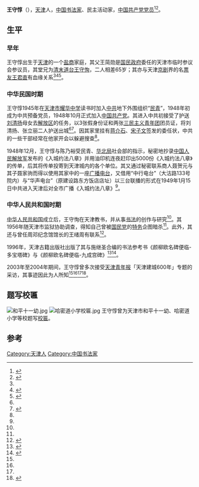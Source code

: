 {{Infobox_Person
|name=王守惇
|image_name=
|box_width=
|occupation=[[书法家|书法家]]、社会活动家
|period=
|sex=男
|birth_date= {{birth year and age|1929}}
|birth_place={{ROC-1928}}[[天津市|天津特別市]]
|death_date= 
|death_place= 
|nationality={{PRC}}
|residence=
|language=[[中文|中文]]
|height=
|weight=
|party={{CPC}}
|religion=
|spouse=
|relatives=
|education=
|past=
|work=《颜柳欧名碑便临-多宝塔碑》、《颜柳欧名碑便临-九成宫碑》
|awards=
}}
'''王守惇'''（{{bd|1929年||？||catIdx=W王}}），[[天津|天津]]人，[[中国|中国]][[书法家|书法家]]、民主活动家，[[中国共产党党员|中国共产党党员]]<ref name=A>{{Citeweb|title=民主人士秘赴华北解放区|url=https://m.sohu.com/a/330546239_120025204|work=搜狐网|date=2019-07-31|accessdate=2020-07-31}}</ref><ref name=B>{{Citeweb|title=解放3小时，我播出了入城布告|url=http://news.sina.com.cn/c/2004-01-15/00062633305.shtml?from=wap|author=天津青年报|work=新浪新闻|date=2004-01-15|accessdate=2020-07-31}}</ref>。

== 生平 ==
=== 早年 ===
王守惇出生于[[天津|天津]]的一个[[商人|盐商]]家庭，其父王简勋是[[国民政府|国民政府]]委任的天津市临时参议会参议员，其堂兄为[[清末|清末]][[道台|道台]][[王守恂|王守恂]]，二人相差65岁；其亦与天津[[京剧|京剧]]界的名[[票友|票友]][[王君直|王君直]]有血缘关系<ref name=B/><ref name=C>{{Citeweb|title=王守惇历险记--“委任状”帮了大忙|url=http://news.sina.com.cn/c/2004-01-15/00092633306.shtml?from=wap|author=天津青年报|work=新浪新闻|date=2004-01-15|accessdate=2020-07-31}}</ref><ref name=D>{{Citeweb|title=清朝道台是我哥|url=http://news.sina.com.cn/c/2003-08-12/01121522816.shtml?from=wap|author=天津青年报|work=新浪新闻|date=2003-08-12|accessdate=2020-07-31}}</ref>。

=== 中华民国时期 ===
王守惇1945年在[[天津市耀华中学|天津市耀华中学]]读书时加入[[中共|中共]]地下外围组织“[[民青|民青]]”，1948年初成为中共预备党员，1948年10月正式加入[[中国共产党|中国共产党]]。其进入中共初接受了护送[[刘清扬|刘清扬]]母女去[[解放区|解放区]]的任务，以3张假身份证和两张[[三民主义青年团|三民主义青年团]]团员证，将刘清扬、张立丽二人护送出城<ref name=A/><ref>{{Citeweb|title=红色档案———地下党在天津之六|url=http://news.sina.com.cn/c/2004-07-09/12393656985.shtml?from=wap|author=城市快报|work=新浪新闻|date=2004-07-09|accessdate=2020-07-31}}</ref>。因其家里挂有[[蒋介石|蒋介石]]、[[宋子文|宋子文]]签发的委任状，中共的一些干部经常在他家开会以躲避搜查<ref name=C/>。

1948年12月，王守惇与陈乃裕受民青、[[华北局|华北局]]社会部的指示，秘密地抄录[[中国人民解放军|中国人民解放军]]发布的《入城约法八章》并用油印机连夜赶印出5000份《入城约法八章》的传单，后其将传单投寄到天津城内的各个单位。其又通过秘密联系商人聂贺元与其子聂家驹而得以使用其家中的一座[[广播电台|广播电台]]，又借用“中行电台”（大沽路133号院内）与“华声电台”（原建设路东方饭店店址）以三台联播的形式在1949年1月15日中共进入天津后对全市广播《入城约法八章》<ref name=B/>。

=== 中华人民共和国时期 ===
[[中华人民共和国|中华人民共和国]]成立后，王守恂在天津教书，并从事[[书法|书法]]的创作与研究<ref name=C/>。其1956年随天津市监狱协助调查，得知自己曾被[[国民党|国民党]]的[[特务|特务]]企图暗杀<ref name=C/>。此外，其还与曾任周邓纪念馆馆长的王绪周有联系<ref>{{Citeweb|title=天津文化名人王守惇 信札 寄给天津历史博物馆王绪周（周邓纪念馆馆长）|url=http://mbook.kongfz.com/19240/327973309/|work=孔夫子旧书网|date=2015-04-18|accessdate=2020-07-31}}</ref>。

1996年，天津古籍出版社出版了其与施继圣合编的书法参考书《颜柳欧名碑便临-多宝塔碑》与《颜柳欧名碑便临-九成宫碑》<ref>{{Cite book |title=颜柳欧名碑便临-多宝塔碑 |author1=王守惇 |author2=施继圣 |publisher=天津古籍出版社 |year=1996 |isbn=7-80504-529-1}}</ref><ref>{{Cite book |title=颜柳欧名碑便临-九成宫碑 |author1=王守惇 |author2=施继圣 |publisher=天津古籍出版社 |year=1996 |isbn=7-80504-502-X}}</ref>。

2003年至2004年期间，王守惇曾多次接受[[城市快報_(天津)|天津青年报]]「天津建城600年」专题的采访，其事迹因此为人所知<ref name=B/><ref name=C/><ref name=D/><ref>{{Citeweb|title=一块木匾引出一段轶事 “字好比当总统强”|url=http://news.sina.com.cn/c/2004-03-10/00083007324.shtml?from=wap|author=城市快报|work=新浪新闻|date=2014-03-10|accessdate=2020-07-31}}</ref>。

== 题写校匾 ==
[[File:和平十一幼.jpg|thumb]]
[[File:哈密道小学校匾.jpg|thumb]]
王守惇曾为天津市和平十一幼、哈密道小学等校题写[[匾额|校匾]]。

== 参考 ==
{{reflist}}

[[Category:天津人|Category:天津人]]
[[Category:中国书法家|Category:中国书法家]]
